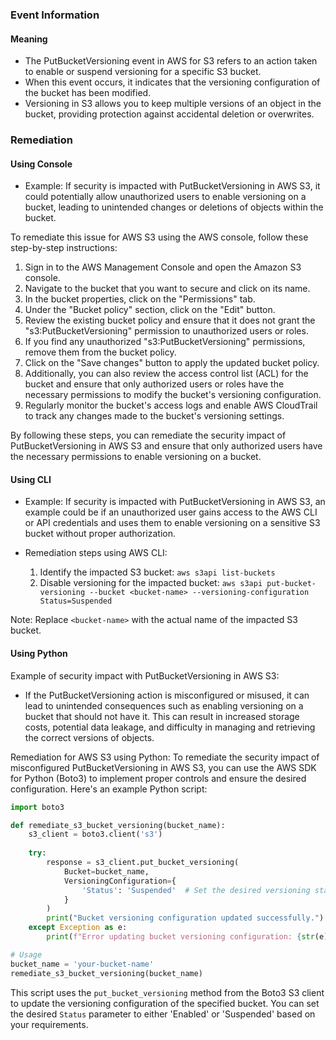 
### Event Information

#### Meaning

- The PutBucketVersioning event in AWS for S3 refers to an action taken to enable or suspend versioning for a specific S3 bucket.
- When this event occurs, it indicates that the versioning configuration of the bucket has been modified.
- Versioning in S3 allows you to keep multiple versions of an object in the bucket, providing protection against accidental deletion or overwrites.

### Remediation

#### Using Console

- Example: If security is impacted with PutBucketVersioning in AWS S3, it could potentially allow unauthorized users to enable versioning on a bucket, leading to unintended changes or deletions of objects within the bucket.

To remediate this issue for AWS S3 using the AWS console, follow these step-by-step instructions:

1. Sign in to the AWS Management Console and open the Amazon S3 console.
2. Navigate to the bucket that you want to secure and click on its name.
3. In the bucket properties, click on the "Permissions" tab.
4. Under the "Bucket policy" section, click on the "Edit" button.
5. Review the existing bucket policy and ensure that it does not grant the "s3:PutBucketVersioning" permission to unauthorized users or roles.
6. If you find any unauthorized "s3:PutBucketVersioning" permissions, remove them from the bucket policy.
7. Click on the "Save changes" button to apply the updated bucket policy.
8. Additionally, you can also review the access control list (ACL) for the bucket and ensure that only authorized users or roles have the necessary permissions to modify the bucket's versioning configuration.
9. Regularly monitor the bucket's access logs and enable AWS CloudTrail to track any changes made to the bucket's versioning settings.

By following these steps, you can remediate the security impact of PutBucketVersioning in AWS S3 and ensure that only authorized users have the necessary permissions to enable versioning on a bucket.

#### Using CLI

- Example: If security is impacted with PutBucketVersioning in AWS S3, an example could be if an unauthorized user gains access to the AWS CLI or API credentials and uses them to enable versioning on a sensitive S3 bucket without proper authorization.

- Remediation steps using AWS CLI:
  1. Identify the impacted S3 bucket: `aws s3api list-buckets`
  2. Disable versioning for the impacted bucket: `aws s3api put-bucket-versioning --bucket <bucket-name> --versioning-configuration Status=Suspended`

Note: Replace `<bucket-name>` with the actual name of the impacted S3 bucket.

#### Using Python

Example of security impact with PutBucketVersioning in AWS S3:
- If the PutBucketVersioning action is misconfigured or misused, it can lead to unintended consequences such as enabling versioning on a bucket that should not have it. This can result in increased storage costs, potential data leakage, and difficulty in managing and retrieving the correct versions of objects.

Remediation for AWS S3 using Python:
To remediate the security impact of misconfigured PutBucketVersioning in AWS S3, you can use the AWS SDK for Python (Boto3) to implement proper controls and ensure the desired configuration. Here's an example Python script:

```python
import boto3

def remediate_s3_bucket_versioning(bucket_name):
    s3_client = boto3.client('s3')
    
    try:
        response = s3_client.put_bucket_versioning(
            Bucket=bucket_name,
            VersioningConfiguration={
                'Status': 'Suspended'  # Set the desired versioning status, e.g., 'Enabled' or 'Suspended'
            }
        )
        print("Bucket versioning configuration updated successfully.")
    except Exception as e:
        print(f"Error updating bucket versioning configuration: {str(e)}")

# Usage
bucket_name = 'your-bucket-name'
remediate_s3_bucket_versioning(bucket_name)
```

This script uses the `put_bucket_versioning` method from the Boto3 S3 client to update the versioning configuration of the specified bucket. You can set the desired `Status` parameter to either 'Enabled' or 'Suspended' based on your requirements.

